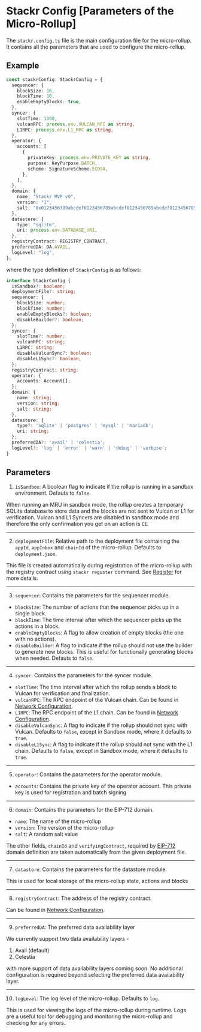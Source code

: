 # Stackr Config [Parameters of the Micro-Rollup]

The `stackr.config.ts` file is the main configuration file for the micro-rollup. It contains all the parameters that are used to configure the micro-rollup.

## Example

```ts [stackr.config.ts]
const stackrConfig: StackrConfig = {
  sequencer: {
    blockSize: 16,
    blockTime: 10,
    enableEmptyBlocks: true,
  },
  syncer: {
    slotTime: 1000,
    vulcanRPC: process.env.VULCAN_RPC as string,
    L1RPC: process.env.L1_RPC as string,
  },
  operator: {
    accounts: [
      {
        privateKey: process.env.PRIVATE_KEY as string,
        purpose: KeyPurpose.BATCH,
        scheme: SignatureScheme.ECDSA,
      },
    ],
  },
  domain: {
    name: "Stackr MVP v0",
    version: "1",
    salt: "0x0123456789abcdef0123456789abcdef0123456789abcdef0123456789abcdef",
  },
  datastore: {
    type: "sqlite",
    uri: process.env.DATABASE_URI,
  },
  registryContract: REGISTRY_CONTRACT,
  preferredDA: DA.AVAIL,
  logLevel: "log",
};
```

where the type definition of `StackrConfig` is as follows:

```ts
interface StackrConfig {
  isSandbox?: boolean;
  deploymentFile?: string;
  sequencer: {
    blockSize: number;
    blockTime: number;
    enableEmptyBlocks?: boolean;
    disableBuilder?: boolean;
  };
  syncer: {
    slotTime?: number;
    vulcanRPC: string;
    L1RPC: string;
    disableVulcanSync?: boolean;
    disableL1Sync?: boolean;
  };
  registryContract: string;
  operator: {
    accounts: Account[];
  };
  domain: {
    name: string;
    version: string;
    salt: string;
  },
  datastore: {
    type?: 'sqlite' | 'postgres' | 'mysql' | 'mariadb';
    uri: string;
  };
  preferredDA?: 'avail' | 'celestia';
  logLevel?: 'log' | 'error' | 'warn' | 'debug' | 'verbose';
}
```

## Parameters

1. `isSandbox`: A boolean flag to indicate if the rollup is running in a sandbox environment. Defauts to `false`.

When running an MRU in sandbox mode, the rollup creates a temporary SQLite database to store data and the blocks are not sent to Vulcan or L1 for verification. Vulcan and L1 Syncers are disabled in sandbox mode and therefore the only confirmation you get on an action is `C1`.

---

2. `deploymentFile`: Relative path to the deployment file containing the `appId`, `appInbox` and `chainId` of the micro-rollup. Defaults to `deployment.json`.

This file is created automatically during registration of the micro-rollup with the registry contract using `stackr register` command. See [Register](/build/cli/register) for more details.

---

3. `sequencer`: Contains the parameters for the sequencer module.

- `blockSize`: The number of actions that the sequencer picks up in a single block.
- `blockTime`: The time interval after which the sequencer picks up the actions in a block.
- `enableEmptyBlocks`: A flag to allow creation of empty blocks (the one with no actions).
- `disableBuilder`: A flag to indicate if the rollup should not use the builder to generate new blocks. This is useful for functionally generating blocks when needed. Defauts to `false`.

---

4. `syncer`: Contains the parameters for the syncer module.

- `slotTime`: The time interval after which the rollup sends a block to Vulcan for verification and finalization.
- `vulcanRPC`: The RPC endpoint of the Vulcan chain. Can be found in [Network Configuration](/build/references/providers-and-rpc).
- `L1RPC`: The RPC endpoint of the L1 chain. Can be found in [Network Configuration](/build/references/providers-and-rpc).
- `disableVulcanSync`: A flag to indicate if the rollup should not sync with Vulcan. Defaults to `false`, except in Sandbox mode, where it defaults to `true`.
- `disableL1Sync`: A flag to indicate if the rollup should not sync with the L1 chain. Defaults to `false`, except in Sandbox mode, where it defaults to `true`.

---

5. `operator`: Contains the parameters for the operator module.

- `accounts`: Contains the private key of the operator account. This private key is used for registration and batch signing

---

6. `domain`: Contains the parameters for the EIP-712 domain.

- `name`: The name of the micro-rollup
- `version`: The version of the micro-rollup
- `salt`: A random salt value

The other fields, `chainId` and `verifyingContract`, required by [EIP-712](https://eips.ethereum.org/EIPS/eip-712) domain definition are taken automatically from the given deployment file.

---

7. `datastore`: Contains the parameters for the datastore module.

This is used for local storage of the micro-rollup state, actions and blocks

---

8. `registryContract`: The address of the registry contract.

Can be found in [Network Configuration](/build/references/providers-and-rpc).

---

9. `preferredDA`: The preferred data availability layer

We currently support two data availability layers -

1. Avail (default)
2. Celestia

with more support of data availability layers coming soon. No additional configuration is required beyond selecting the preferred data availability layer.

---

10. `logLevel`: The log level of the micro-rollup. Defaults to `log`.

This is used for viewing the logs of the micro-rollup during runtime. Logs are a useful tool for debugging and monitoring the micro-rollup and checking for any errors.
